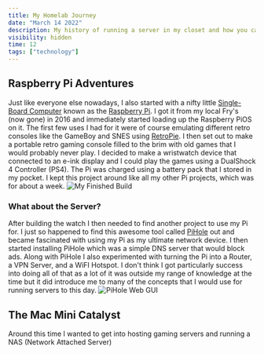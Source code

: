```yaml
---
title: My Homelab Journey
date: "March 14 2022"
description: My history of running a server in my closet and how you can run one too!
visibility: hidden
time: 12
tags: ["technology"]
---
```


## Raspberry Pi Adventures

Just like everyone else nowadays, I also started with a nifty little [Single-Board Computer](https://en.wikipedia.org/wiki/Single-board_computer) known as the [Raspberry Pi](https://www.raspberrypi.org/). I got it from my local Fry's (now gone) in 2016 and immediately started loading up the Raspberry PiOS on it. The first few uses I had for it were of course emulating different retro consoles like the GameBoy and SNES using [RetroPie](retropie.org.uk). I then set out to make a portable retro gaming console filled to the brim with old games that I would probably never play. I decided to make a wristwatch device that connected to an e-ink display and I could play the games using a DualShock 4 Controller (PS4). The Pi was charged using a battery pack that I stored in my pocket. I kept this project around like all my other Pi projects, which was for about a week. ![My Finished Build](/rpi.jpeg)

### What about the Server?

After building the watch I then needed to find another project to use my Pi for. I just so happened to find this awesome tool called [PiHole](https://pihole.org) out and became fascinated with using my Pi as my ultimate network device. I then started installing PiHole which was a simple DNS server that would block ads. Along with PiHole I also experimented with turning the Pi into a Router, a VPN Server, and a WiFI Hotspot. I don't think I got particularly success into doing all of that as a lot of it was outside my range of knowledge at the time but it did introduce me to many of the concepts that I would use for running servers to this day. ![PiHole Web GUI](https://camo.githubusercontent.com/59c9a191810a880f2697045c794ebfdd26be84bd7c28f5ae04d5297155bff107/68747470733a2f2f70692d686f6c652e6769746875622e696f2f67726170686963732f53637265656e73686f74732f7069686f6c652d64617368626f6172642e706e67)

## The Mac Mini Catalyst

Around this time I wanted to get into hosting gaming servers and running a NAS (Network Attached Server)
